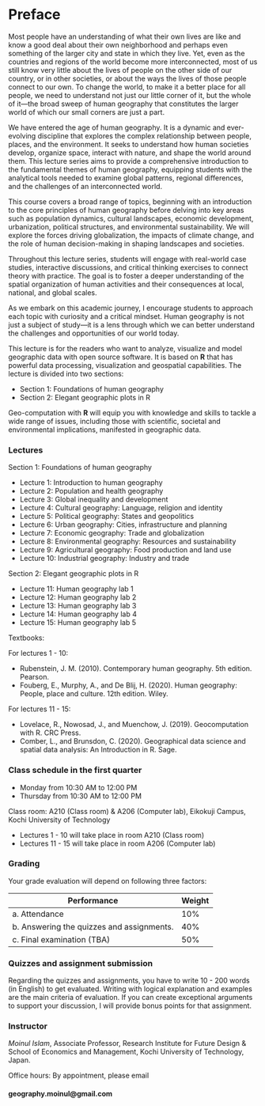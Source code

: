 # Preface {.unnumbered}

Most people have an understanding of what their own lives are like and know a good deal about their own neighborhood and perhaps even something of the larger city and state in which they live. Yet, even as the countries and regions of the world become more interconnected, most of us still know very little about the lives of people on the other side of our country, or in other societies, or about the ways the lives of those people connect to our own. To change the world, to make it a better place for all people, we need to understand not just our little corner of it, but the whole of it—the broad sweep of human geography that constitutes the larger world of which our small corners are just a part.

We have entered the age of human geography. It is a dynamic and ever-evolving discipline that explores the complex relationship between people, places, and the environment. It seeks to understand how human societies develop, organize space, interact with nature, and shape the world around them. This lecture series aims to provide a comprehensive introduction to the fundamental themes of human geography, equipping students with the analytical tools needed to examine global patterns, regional differences, and the challenges of an interconnected world.

This course covers a broad range of topics, beginning with an introduction to the core principles of human geography before delving into key areas such as population dynamics, cultural landscapes, economic development, urbanization, political structures, and environmental sustainability. We will explore the forces driving globalization, the impacts of climate change, and the role of human decision-making in shaping landscapes and societies.

Throughout this lecture series, students will engage with real-world case studies, interactive discussions, and critical thinking exercises to connect theory with practice. The goal is to foster a deeper understanding of the spatial organization of human activities and their consequences at local, national, and global scales.

As we embark on this academic journey, I encourage students to approach each topic with curiosity and a critical mindset. Human geography is not just a subject of study—it is a lens through which we can better understand the challenges and opportunities of our world today.

This lecture is for the readers who want to analyze, visualize and model geographic data with open source software. It is based on **R** that has powerful data processing, visualization and geospatial capabilities. The lecture is divided into two sections:

-   Section 1: Foundations of human geography
-   Section 2: Elegant geographic plots in R

Geo-computation with **R** will equip you with knowledge and skills to tackle a wide range of issues, including those with scientific, societal and environmental implications, manifested in geographic data.

### Lectures

Section 1: Foundations of human geography

-   Lecture 1: Introduction to human geography
-   Lecture 2: Population and health geography
-   Lecture 3: Global inequality and development
-   Lecture 4: Cultural geography: Language, religion and identity
-   Lecture 5: Political geography: States and geopolitics
-   Lecture 6: Urban geography: Cities, infrastructure and planning
-   Lecture 7: Economic geography: Trade and globalization
-   Lecture 8: Environmental geography: Resources and sustainability
-   Lecture 9: Agricultural geography: Food production and land use
-   Lecture 10: Industrial geography: Industry and trade

Section 2: Elegant geographic plots in R

-   Lecture 11: Human geography lab 1
-   Lecture 12: Human geography lab 2
-   Lecture 13: Human geography lab 3
-   Lecture 14: Human geography lab 4
-   Lecture 15: Human geography lab 5

Textbooks:

For lectures 1 - 10:

-   Rubenstein, J. M. (2010). Contemporary human geography. 5th edition. Pearson.
-   Fouberg, E., Murphy, A., and De Blij, H. (2020). Human geography: People, place and culture. 12th edition. Wiley.

For lectures 11 - 15:

-   Lovelace, R., Nowosad, J., and Muenchow, J. (2019). Geocomputation with R. CRC Press.
-   Comber, L., and Brunsdon, C. (2020). Geographical data science and spatial data analysis: An Introduction in R. Sage.

### Class schedule in the first quarter

-   Monday from 10:30 AM to 12:00 PM
-   Thursday from 10:30 AM to 12:00 PM

Class room: A210 (Class room) & A206 (Computer lab), Eikokuji Campus, Kochi University of Technology

-   Lectures 1 - 10 will take place in room A210 (Class room)
-   Lectures 11 - 15 will take place in room A206 (Computer lab)

### Grading

Your grade evaluation will depend on following three factors:

| Performance                                | Weight |
|--------------------------------------------|--------|
| a\. Attendance                             | 10%    |
| b\. Answering the quizzes and assignments. | 40%    |
| c\. Final examination (TBA)                | 50%    |

### Quizzes and assignment submission

Regarding the quizzes and assignments, you have to write 10 - 200 words (in English) to get evaluated. Writing with logical explanation and examples are the main criteria of evaluation. If you can create exceptional arguments to support your discussion, I will provide bonus points for that assignment.

### Instructor

*Moinul Islam*, Associate Professor, Research Institute for Future Design & School of Economics and Management, Kochi University of Technology, Japan.

Office hours: By appointment, please email

#### geography.moinul\@gmail.com
